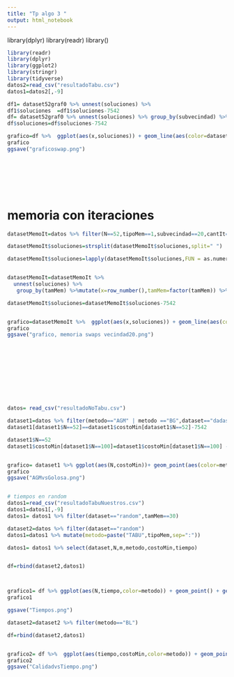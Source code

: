 ```yaml
---
title: "Tp algo 3 "
output: html_notebook
---
```

library(dplyr)
library(readr)
library()


```r
library(readr)
library(dplyr)
library(ggplot2)
library(stringr)
library(tidyverse)
datos2=read_csv("resultadoTabu.csv")
datos1=datos2[,-9]

df1= dataset52graf0 %>% unnest(soluciones) %>%                                                                      group_by(subvecindad) %>% mutate(x=row_number(),dataset=factor(subvecindad)) %>% ungroup
df1$soluciones  =df1$soluciones-7542                                                                                                                                         
df= dataset52graf0 %>% unnest(soluciones) %>% group_by(subvecindad) %>% mutate(x=row_number(),dataset=factor(subvecindad)) %>% ungroup          
df$soluciones=df$soluciones-7542

grafico=df %>%  ggplot(aes(x,soluciones)) + geom_line(aes(color=dataset)) + labs(title = "Tipo de memoria :swap , tamaño de memoria = 10")
grafico
ggsave("graficoswap.png")



                                                                      
```
\


# memoria con iteraciones 
```r



datasetMemoIt=datos %>% filter(N==52,tipoMem==1,subvecindad==20,cantIt==500)

datasetMemoIt$soluciones=strsplit(datasetMemoIt$soluciones,split=" ")

datasetMemoIt$soluciones=lapply(datasetMemoIt$soluciones,FUN = as.numeric)


datasetMemoIt=datasetMemoIt %>% 
  unnest(soluciones) %>% 
   group_by(tamMem) %>%mutate(x=row_number(),tamMem=factor(tamMem)) %>% ungroup          

datasetMemoIt$soluciones=datasetMemoIt$soluciones-7542


grafico=datasetMemoIt %>%  ggplot(aes(x,soluciones)) + geom_line(aes(color=tamMem)) + labs(title = "Memoria por cswaps; vecindad=20%")
grafico
ggsave("grafico, memoria swaps vecindad20.png")












```




```r
datos= read_csv("resultadoNoTabu.csv")

dataset1=datos %>% filter(metodo=="AGM" | metodo =="BG",dataset=="dadas")
dataset1[dataset1$N==52]==dataset1$costoMin[dataset1$N==52]-7542

dataset1$N==52
dataset1$costoMin[dataset1$N==100]=dataset1$costoMin[dataset1$N==100] - 22068


grafico= dataset1 %>% ggplot(aes(N,costoMin))+ geom_point(aes(color=metodo)) + labs(title="Comparacion Golosa vs AGM en  diferentes Instancias dadas")
grafico
ggsave("AGMvsGolosa.png")



```



```r
# tiempos en random 
datos1=read_csv("resultadoTabuNuestros.csv")
datos1=datos1[,-9]
datos1= datos1 %>% filter(dataset=="random",tamMem==30)

dataset2=datos %>% filter(dataset=="random")
datos1=datos1 %>% mutate(metodo=paste("TABU",tipoMem,sep=":"))

datos1= datos1 %>% select(dataset,N,m,metodo,costoMin,tiempo)


df=rbind(dataset2,datos1)



grafico1= df %>% ggplot(aes(N,tiempo,color=metodo)) + geom_point() + geom_line() +labs(title="Comparacion de tiempo para cada metodo")
grafico1

ggsave("Tiempos.png")

```

```r
dataset2=dataset2 %>% filter(metodo=="BL")

df=rbind(dataset2,datos1)


grafico2= df %>%  ggplot(aes(tiempo,costoMin,color=metodo)) + geom_point(aes(size=N))
grafico2
ggsave("CalidadvsTiempo.png")



```

